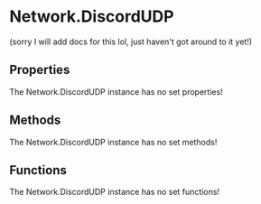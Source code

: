 [//]: # (This file was automatically compiled through the Generator luau code under this repository)
[//]: # (if you want to edit the documentation of discord-luau, please write changes)
[//]: # (to the discord-luau repository itself, we extract the comments from discord-luau and translate)
[//]: # (them into markdown files that Nextra can interpret!)

[//]: # (----- NEXTRA COMPONENTS IMPORT ----- )


[//]: # (----- DOCUMENT HEADER ----- )

# Network.DiscordUDP

(sorry I will add docs for this lol, just haven't got around to it yet!)

[//]: # (----- DOCUMENT PROPERTIES ----- )

## Properties

The Network.DiscordUDP instance has no set properties!

[//]: # (----- DOCUMENT METHODS ----- )

## Methods

The Network.DiscordUDP instance has no set methods!

[//]: # (----- DOCUMENT FUNCTIONS ----- )

## Functions

The Network.DiscordUDP instance has no set functions!

